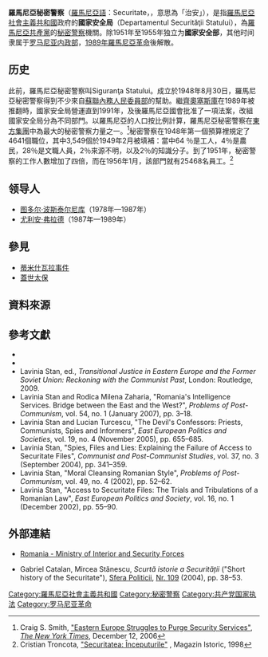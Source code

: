 '''羅馬尼亞秘密警察'''（[[羅馬尼亞語|羅馬尼亞語]]：Securitate，{{IPA-ro|sekuriˈtate|pron}}，意思為「治安」），是指[[羅馬尼亞社會主義共和國|羅馬尼亞社會主義共和國]]政府的'''國家安全局'''（Departamentul Securităţii Statului），為[[羅馬尼亞共產黨|羅馬尼亞共產黨]]的[[秘密警察|秘密警察]]機關。除1951年至1955年独立为'''國家安全部'''，其他时间隶属于[[罗马尼亚内政部|罗马尼亚内政部]]，[[1989年羅馬尼亞革命|1989年羅馬尼亞革命]]後解散。

==历史==
此前，羅馬尼亞秘密警察叫Siguranţa Statului。成立於1948年8月30日，羅馬尼亞秘密警察得到不少來自[[蘇聯|蘇聯]][[內務人民委員部|內務人民委員部]]的幫助。繼[[齊奧塞斯庫|齊奧塞斯庫]]在1989年被推翻時，國家安全局營運直到1991年，及後羅馬尼亞國會批准了一項法案，改組國家安全局分為不同部門。以羅馬尼亞的人口按比例計算，羅馬尼亞秘密警察在[[東方集團|東方集團]]中為最大的秘密警察力量之一。<ref name="smith">Craig S. Smith, [http://www.nytimes.com/2006/12/12/world/europe/12spooks.html "Eastern Europe Struggles to Purge Security Services"], ''[[The_New_York_Times|The New York Times]]'', December 12, 2006</ref>秘密警察在1948年第一個預算裡規定了4641個職位，其中3,549個於1949年2月被填補：當中64 ％是工人，4％是農民，28％是文職人員，2％來源不明，以及2％的知識分子。到了1951年，秘密警察的工作人數增加了四倍，而在1956年1月，該部門就有25468名員工。<ref name="Troncota">Cristian Troncota, [http://www.itcnet.ro/history/archive/mi1998/current10/mi24.htm "Securitatea: Începuturile"] {{webarchive|url=https://web.archive.org/web/20071212092940/http://www.itcnet.ro/history/archive/mi1998/current10/mi24.htm |date=2007-12-12 }}, Magazin Istoric, 1998</ref>

==领导人==
*[[图多尔·波斯泰尔尼库|图多尔·波斯泰尔尼库]]（1978年—1987年）
*[[尤利安·弗拉德|尤利安·弗拉德]]（1987年—1989年）
==參見==
* [[蒂米什瓦拉事件|蒂米什瓦拉事件]]
* [[蓋世太保|蓋世太保]]

==資料來源==
{{loc}}{{reflist}}

==參考文獻==
*{{Citation|last=Crampton|first=R. J.|title=Eastern Europe in the twentieth century and after|publisher=Routledge|year=1997|isbn=0-415-16422-2}}
*{{Citation|last=Turnock|first=David|title=The East European economy in context: communism and transition|publisher=Routledge|year=1997|isbn= 0-415-08626-4}}
* Lavinia Stan, ed., ''Transitional Justice in Eastern Europe and the Former Soviet Union: Reckoning with the Communist Past'', London: Routledge, 2009.
* Lavinia Stan and Rodica Milena Zaharia, "Romania's Intelligence Services. Bridge between the East and the West?", ''Problems of Post-Communism'', vol. 54, no. 1 (January 2007), pp. 3–18.
* Lavinia Stan and Lucian Turcescu, "The Devil's Confessors: Priests, Communists, Spies and Informers", ''East European Politics and Societies'', vol. 19, no. 4 (November 2005), pp. 655–685.
* Lavinia Stan, "Spies, Files and Lies: Explaining the Failure of Access to Securitate Files", ''Communist and Post-Communist Studies'', vol. 37, no. 3 (September 2004), pp. 341–359.
* Lavinia Stan, "Moral Cleansing Romanian Style", ''Problems of Post-Communism'', vol. 49, no. 4 (2002), pp. 52–62.
* Lavinia Stan, "Access to Securitate Files: The Trials and Tribulations of a Romanian Law", ''East European Politics and Society'', vol. 16, no. 1 (December 2002), pp. 55–90.

==外部連結==
*[http://www.country-data.com/cgi-bin/query/r-11325.html Romania - Ministry of Interior and Security Forces]
*{{ro icon}} Gabriel Catalan, Mircea Stănescu, ''Scurtă istorie a Securității'' ("Short history of the Securitate"), [[Sfera_Politicii|Sfera Politicii]], [https://web.archive.org/web/20160303185325/http://www.sferapoliticii.ro/sfera/pdf/Sfera_109.pdf Nr. 109] (2004), pp. 38–53.
{{Authority control}}

[[Category:羅馬尼亞社會主義共和國|Category:羅馬尼亞社會主義共和國]]
[[Category:秘密警察|Category:秘密警察]]
[[Category:共产党国家执法|Category:共产党国家执法]]
[[Category:罗马尼亚革命|Category:罗马尼亚革命]]